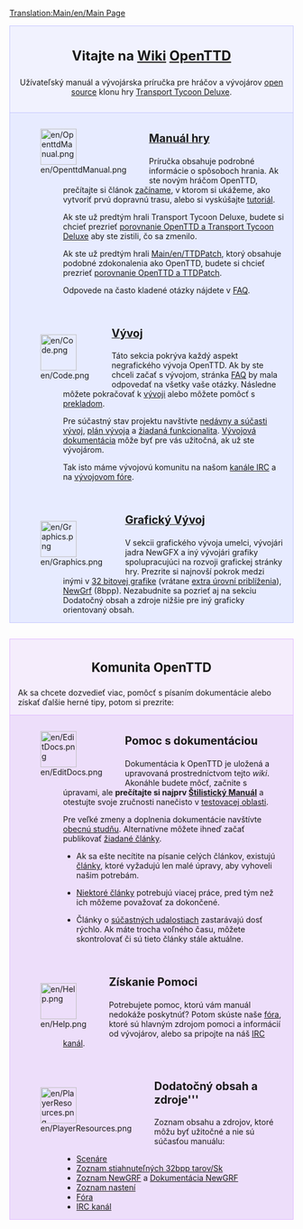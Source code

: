 [[Translation:Main/en/Main Page]]
<div style="background-color: #f1f2fe; border: 1px solid #c7c8fe; margin: 0; padding: 1em 1em 1em 1em; text-align:center">
<div style="font-size:1.7em; font-weight:bold">Vitajte na [http://sk.wikipedia.org/wiki/Wiki Wiki] <span class="plainlinks">[http://www.openttd.org/ OpenTTD]</span></div>
Užívateľský manuál a vývojárska príručka pre hráčov a vývojárov [http://www.opensource.org/ open source] klonu hry [[Main/sk/Transport Tycoon Deluxe|Transport Tycoon Deluxe]].
</div>
<div style="background-color: #E7EBFF; border: 1px solid #c7c8fe; border-top:none; padding: 1em 1em 0em 1em; margin-bottom:2em">
<div style="float:left">[[File:en/OpenttdManual.png|64px]]</div>
<div style="margin-left:80px; margin-bottom:4em">
<div style="font-size:1.4em; font-weight:bold">[[Main/sk/OpenTTD|Manuál hry]]</div>
Príručka obsahuje podrobné informácie o spôsoboch hrania. Ak ste novým hráčom OpenTTD, prečítajte si článok [[Main/sk/Začíname|začíname]], v ktorom si ukážeme, ako vytvoriť prvú dopravnú trasu, alebo si vyskúšajte  [[Main/sk/Tutoriál|tutoriál]].

Ak ste už predtým hrali Transport Tycoon Deluxe, budete si chcieť prezrieť [[Main/sk/Porovnanie OpenTTD a Transport Tycoon Deluxe|porovnanie OpenTTD a Transport Tycoon Deluxe]] aby ste zistili, čo sa zmenilo.

Ak ste už predtým hrali [[Main/en/TTDPatch]], ktorý obsahuje podobné zdokonalenia ako OpenTTD, budete si chcieť prezrieť [[Main/sk/Porovnanie OpenTTD a TTDPatch|porovnanie OpenTTD a TTDPatch]].

Odpovede na často kladené otázky nájdete v [[Main/sk/FAQ|FAQ]].
</div>
<div style="float:left">[[File:en/Code.png|64px]]</div>
<div style="margin-left:80px; margin-bottom:4em">
<div style="font-size:1.4em; font-weight:bold">[[Main/sk/Vývoj|Vývoj]]</div>
Táto sekcia pokrýva každý aspekt negrafického vývoja OpenTTD. Ak by ste chceli začať s vývojom, stránka [[Main/sk/FAQ Vývoj|FAQ]] by mala odpovedať na všetky vaše otázky. Následne môžete pokračovať k [[Main/sk/Vývoj|vývoji]] alebo môžete pomôcť s [[Main/sk/Preklad|prekladom]].

Pre súčastný stav projektu navštívte [[Main/sk/Nedávny a Súčastný Vývoj|nedávny a súčasti vývoj]], [[Main/sk/Plán Vývoja|plán vývoja]] a [[Main/sk/Žiadaná funkcionalita|žiadaná funkcionalita]]. [[Main/sk/Vývojová dokumentácia|Vývojová dokumentácia]] môže byť pre vás užitočná, ak už ste vývojárom.

Tak isto máme vývojovú komunitu na našom [[Main/sk/IRC kanál|kanále IRC]] a na [http://www.tt-forums.net/viewforum.php?f=33 vývojovom fóre].
</div>

<div style="float:left">[[File:en/Graphics.png|64px]]</div>
<div style="margin-left:80px; margin-bottom:1em; min-height:64px">
<div style="font-size:1.4em; font-weight:bold">[[Main/sk/Grafický Vývoj|Grafický Vývoj]]</div>
V sekcii grafického vývoja umelci, vývojári jadra NewGFX a iný vývojári grafiky spolupracujúci na rozvoji grafickej stránky hry. Prezrite si najnovší pokrok medzi inými v [[Main/sk/32 bitový Grafický Vývoj|32 bitovej grafike]] (vrátane [[Main/sk/32 bitové Extra Úrovne Priblíženia|extra úrovní priblíženia]]), [[Main/sk/Dokumentácia NewGRF|NewGrf]] (8bpp). Nezabudnite sa pozrieť aj na sekciu Dodatočný obsah a zdroje nižšie pre iný graficky orientovaný obsah.
</div>
</div>

<div style="background-color: #F5EDFC; border: 1px solid #E1BBFF; margin: 0; padding: 1em 1em 0em 1em;">
<div style="font-size:1.6em; font-weight:bold; text-align:center">Komunita OpenTTD</div>
Ak sa chcete dozvedieť viac, pomôcť s písaním dokumentácie alebo získať ďalšie herné tipy, potom si prezrite:
</div>

<div style="background-color: #EDDEFA; border: 1px solid #E1BBFF; border-top:none; padding: 1em 1em 0em 1em;">

<div style="float:left">[[File:en/EditDocs.png|64px]]</div>
<div style="margin-left:80px; margin-bottom:4em">
<div style="font-size:1.4em; font-weight:bold">Pomoc s dokumentáciou</div>
Dokumentácia k OpenTTD je uložená a upravovaná prostredníctvom tejto <em>wiki</em>. Akonáhle budete môcť, začnite s úpravami, ale '''prečítajte si najprv [[Main/sk/Štilistický Manuál|Štilistický Manuál]]''' a otestujte svoje zručnosti nanečisto v [[Main/sk/Testovacia Oblasť|testovacej oblasti]].

Pre veľké zmeny a doplnenia dokumentácie navštívte [[Main/sk/Obecná Studňa|obecnú studňu]]. Alternatívne môžete ihneď začať publikovať [[Main/sk/Žiadané Články|žiadané články]]. 

*Ak sa ešte necítite na písanie celých článkov, existujú [[Category/sk/Dokončiť|články]], ktoré vyžadujú len malé úpravy, aby vyhoveli našim potrebám.

*[[Category/sk/Články potrebné rozšíriť|Niektoré články]] potrebujú viacej práce, pred tým než ich môžeme považovať za dokončené.

*Články o [[Category/sk/Súčastné udalosti|súčastných udalostiach]] zastarávajú dosť rýchlo. Ak máte trocha voľného času, môžete skontrolovať či sú tieto články stále aktuálne.

</div>

<div style="float:left">[[File:en/Help.png|64px]]</div>
<div style="margin-left:80px; margin-bottom:4em">
<div style="font-size:1.4em; font-weight:bold">Získanie Pomoci</div>
Potrebujete pomoc, ktorú vám manuál nedokáže poskytnúť? Potom skúste naše [http://www.tt-forums.net/viewforum.php?f=55 fóra], ktoré sú hlavným zdrojom pomoci a informácií od vývojárov, alebo sa pripojte na náš [[Main/sk/IRC kanál|IRC kanál]].
</div>

<div style="float:left">[[File:en/PlayerResources.png|64px]]</div>
<div style="margin-left:80px; margin-bottom:1em">
<div style="font-size:1.4em; font-weight:bold">Dodatočný obsah a zdroje'''</div>

Zoznam obsahu a zdrojov, ktoré môžu byť užitočné a nie sú súčasťou manuálu:
*[[Main/sk/Zoznam scenárov vytvorených hráčmi|Scenáre]]
*[[Main/sk/Zoznam stiahnuteľných 32bpp tarov|Zoznam stiahnuteľných 32bpp tarov/Sk]]
*[[Main/sk/Zoznam NewGRF|Zoznam NewGRF]] a [[Main/sk/Dokumentácia NewGRF|Dokumentácia NewGRF]]
*[[Main/sk/Pokročilé nastavenia|Zoznam nastení]]
*[http://www.tt-forums.net/viewforum.php?f=55 Fóra]
*[[Main/sk/IRC kanál|IRC kanál]]
</div>
</div>